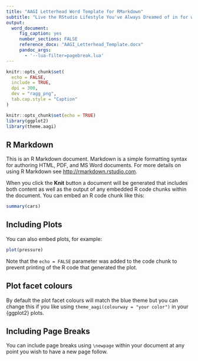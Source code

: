 ```yaml
---
title: "AAGI Letterhead Word Template for RMarkdown"
subtitle: "Live the RStudio Lifestyle You've Always Dreamed of in for writing your AAGI letters"
output: 
  word_document:
     fig_caption: yes
     number_sections: FALSE
     reference_docx: "AAGI_Letterhead_Template.docx"
     pandoc_args:
       - '--lua-filter=pagebreak.lua'
---
```


```r
knitr::opts_chunk$set(
  echo = FALSE,
  include = TRUE,
  dpi = 300,
  dev = "ragg_png",
  tab.cap.style = "Caption"
)

knitr::opts_chunk$set(echo = TRUE)
library(ggplot2)
library(theme.aagi)
```

## R Markdown

This is an R Markdown document. Markdown is a simple formatting syntax for authoring HTML, PDF, and MS Word documents. For more details on using R Markdown see <http://rmarkdown.rstudio.com>.

When you click the **Knit** button a document will be generated that includes both content as well as the output of any embedded R code chunks within the document. You can embed an R code chunk like this:

```r
summary(cars)
```

## Including Plots

You can also embed plots, for example:

```r
plot(pressure)
```

Note that the `echo = FALSE` parameter was added to the code chunk to prevent printing of the R code that generated the plot.

## Plot facet colours

By default the plot facet colours will match the blue theme but you can change this if you like using `theme_aagi(colourway = "your color")` in your {ggplot2} plots.

## Including Page Breaks

You can include page breaks using `\newpage` within your document at any point you wish to have a new page follow.

